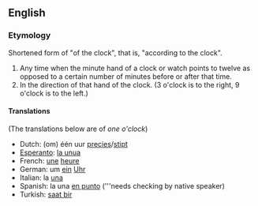 ==English==
===Etymology===
Shortened form of "of the clock", that is, "according to the clock".

#Any time when the minute hand of a clock or watch points to twelve as opposed to a certain number of minutes before or after that time.
#In the direction of that hand of the clock. (3 o'clock is to the right, 9 o'clock is to the left.)

====Translations====
(The translations below are of ''one o'clock'')

*Dutch: (om) één uur [[precies]]/[[stipt]]
*[[Esperanto]]: [[la unua]]
*French: [[une]] [[heure]]
*German: um [[ein]] [[Uhr]]
*Italian: la [[una]]
*Spanish: la una [[en punto]] ('''needs checking by native speaker)
*Turkish: [[saat bir]]